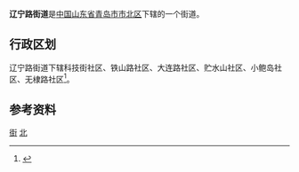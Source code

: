 '''辽宁路街道'''是[[中华人民共和国|中国]][[山东省|山东省]][[青岛市|青岛市]][[市北区|市北区]]下辖的一个街道。

== 行政区划 ==

辽宁路街道下辖科技街社区、铁山路社区、大连路社区、贮水山社区、小鲍岛社区、无棣路社区<ref>{{Cite web|url=http://www.stats.gov.cn/tjsj/tjbz/tjyqhdmhcxhfdm/2015/37/02/03/370203005.html|title=2015年统计用区划代码和城乡划分代码|accessdate=2017-03-06|work=www.stats.gov.cn}}</ref>。

== 参考资料 ==
{{reflist}}

{{青岛小作品}}
{{市北区所辖街道、各街道所辖社区}}
{{青岛市行政区划}}
[[Category:市北区|街]]
[[Category:青岛乡级行政区划|北]]